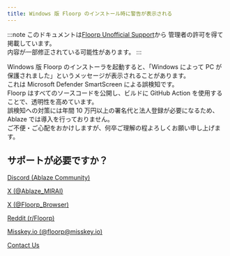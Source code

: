 ```yaml
---
title: Windows 版 Floorp のインストール時に警告が表示される
---
```


:::note
このドキュメントは[Floorp Unofficial Support](https://fs-un.super.site/en/design)から
管理者の許可を得て掲載しています。  
内容が一部修正されている可能性があります。
:::

Windows 版 Floorp のインストーラを起動すると、「Windows によって PC が保護されました」というメッセージが表示されることがあります。  
これは Microsoft Defender SmartScreen による誤検知です。  
Floorp はすべてのソースコードを公開し、ビルドに GitHub Action を使用することで、透明性を高めています。  
誤検知への対策には年間 10 万円以上の署名代と法人登録が必要になるため、Ablaze では導入を行っておりません。  
ご不便・ご心配をおかけしますが、何卒ご理解の程よろしくお願い申し上げます。

## サポートが必要ですか？

[Discord (Ablaze Community)](https://aka.ablaze.one/discord)

[X (@Ablaze_MIRAI)](https://twitter.com/ablaze_mirai)

[X (@Floorp_Browser)](https://twitter.com/floorp_browser)

[Reddit (r/Floorp)](https://www.reddit.com/r/floorp)

[Misskey.io (@floorp@misskey.io)](https://misskey.io/@floorp)

[Contact Us](https://support.ablaze.one/contact)
